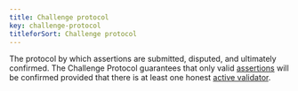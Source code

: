 ```yaml
---
title: Challenge protocol
key: challenge-protocol
titleforSort: Challenge protocol
---
```


The protocol by which assertions are submitted, disputed, and ultimately confirmed. The Challenge Protocol guarantees that only valid
[assertions](/intro/glossary#assertion) will be confirmed provided that there is at least one honest [active validator](/intro/glossary#active-validator).
